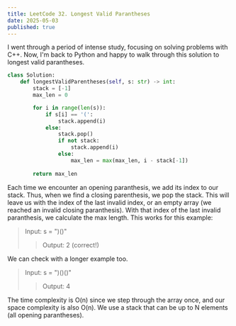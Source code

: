 ---
title: LeetCode 32. Longest Valid Parantheses
date: 2025-05-03
published: true
---

I went through a period of intense study, focusing on solving problems with C++.
Now, I'm back to Python and happy to walk through this solution to
longest valid parantheses.

```python
class Solution:
    def longestValidParentheses(self, s: str) -> int:
        stack = [-1]
        max_len = 0

        for i in range(len(s)):
            if s[i] == '(':
                stack.append(i)
            else:
                stack.pop()
                if not stack:
                    stack.append(i)
                else:
                    max_len = max(max_len, i - stack[-1])
        
        return max_len
```
Each time we encounter an opening paranthesis, we add its index to our stack.
Thus, when we find a closing parenthesis, we pop the stack.
This will leave us with the index of the last invalid index, or an empty array (we reached an invalid closing paranthesis).
With that index of the last invalid paranthesis, we calculate the max length.
This works for this  example:

> Input: s = ")()"
>> Output: 2 (correct!)

We can check with a longer example too.

> Input: s = ")()()"
>> Output: 4

The time complexity is O(n) since we step through the array once,
and our space complexity is also O(n).
We use a stack that can be up to N elements (all opening parantheses).

